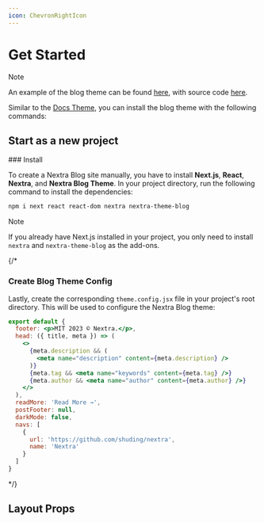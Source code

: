 ```yaml
---
icon: ChevronRightIcon
---
```



# Get Started

> [!NOTE]
>
> An example of the blog theme can be found [here](https://demo.vercel.blog),
> with source code [here](https://github.com/vercel/nextjs-portfolio-starter).

Similar to the [Docs Theme](/docs/docs-theme/start), you can install the blog
theme with the following commands:

## Start as a new project

<Steps>
### Install

To create a Nextra Blog site manually, you have to install **Next.js**,
**React**, **Nextra**, and **Nextra Blog Theme**. In your project directory, run
the following command to install the dependencies:

```sh npm2yarn
npm i next react react-dom nextra nextra-theme-blog
```

> [!NOTE]
>
> If you already have Next.js installed in your project, you only need to
> install `nextra` and `nextra-theme-blog` as the add-ons.

<InstallNextraTheme />

<ExampleCode example="blog" filePath="app/layout.jsx" />

{/*

### Create Blog Theme Config

Lastly, create the corresponding `theme.config.jsx` file in your project's root
directory. This will be used to configure the Nextra Blog theme:

```jsx filename="theme.config.jsx"
export default {
  footer: <p>MIT 2023 © Nextra.</p>,
  head: ({ title, meta }) => (
    <>
      {meta.description && (
        <meta name="description" content={meta.description} />
      )}
      {meta.tag && <meta name="keywords" content={meta.tag} />}
      {meta.author && <meta name="author" content={meta.author} />}
    </>
  ),
  readMore: 'Read More →',
  postFooter: null,
  darkMode: false,
  navs: [
    {
      url: 'https://github.com/shuding/nextra',
      name: 'Nextra'
    }
  ]
}
```

*/}

<ReadyToGo />

</Steps>

## Layout Props

<APIDocs
  componentName="Layout"
  packageName="../packages/nextra-theme-blog"
/>
